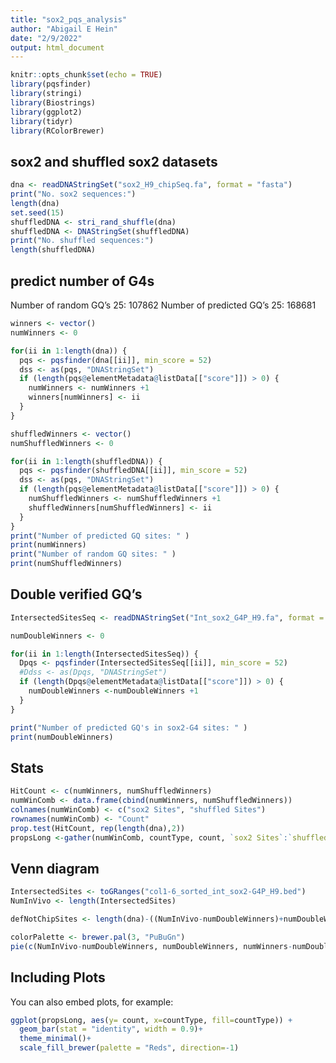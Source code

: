 ```yaml
---
title: "sox2_pqs_analysis"
author: "Abigail E Hein"
date: "2/9/2022"
output: html_document
---
```


```r
knitr::opts_chunk$set(echo = TRUE)
library(pqsfinder)
library(stringi)
library(Biostrings)
library(ggplot2)
library(tidyr)
library(RColorBrewer)
```



## sox2 and shuffled sox2 datasets


```r
dna <- readDNAStringSet("sox2_H9_chipSeq.fa", format = "fasta")
print("No. sox2 sequences:")
length(dna)
set.seed(15)
shuffledDNA <- stri_rand_shuffle(dna)
shuffledDNA <- DNAStringSet(shuffledDNA)
print("No. shuffled sequences:")
length(shuffledDNA)
```

## predict number of G4s
  Number of random GQ's 25: 107862
  Number of predicted GQ's 25: 168681
```r
winners <- vector()
numWinners <- 0

for(ii in 1:length(dna)) {
  pqs <- pqsfinder(dna[[ii]], min_score = 52)
  dss <- as(pqs, "DNAStringSet")
  if (length(pqs@elementMetadata@listData[["score"]]) > 0) {
    numWinners <- numWinners +1
    winners[numWinners] <- ii
  }
}

shuffledWinners <- vector()
numShuffledWinners <- 0

for(ii in 1:length(shuffledDNA)) {
  pqs <- pqsfinder(shuffledDNA[[ii]], min_score = 52)
  dss <- as(pqs, "DNAStringSet")
  if (length(pqs@elementMetadata@listData[["score"]]) > 0) {
    numShuffledWinners <- numShuffledWinners +1
    shuffledWinners[numShuffledWinners] <- ii
  }
}
print("Number of predicted GQ sites: " )
print(numWinners)
print("Number of random GQ sites: " )
print(numShuffledWinners)
```

## Double verified GQ's


```r
IntersectedSitesSeq <- readDNAStringSet("Int_sox2_G4P_H9.fa", format = "fasta")

numDoubleWinners <- 0

for(ii in 1:length(IntersectedSitesSeq)) {
  Dpqs <- pqsfinder(IntersectedSitesSeq[[ii]], min_score = 52)
  #Ddss <- as(Dpqs, "DNAStringSet")
  if (length(Dpqs@elementMetadata@listData[["score"]]) > 0) {
    numDoubleWinners <-numDoubleWinners +1
  }
}

print("Number of predicted GQ's in sox2-G4 sites: " )
print(numDoubleWinners)
```


## Stats

```r
HitCount <- c(numWinners, numShuffledWinners)
numWinComb <- data.frame(cbind(numWinners, numShuffledWinners))
colnames(numWinComb) <- c("sox2 Sites", "shuffled Sites")
rownames(numWinComb) <- "Count"
prop.test(HitCount, rep(length(dna),2))
propsLong <-gather(numWinComb, countType, count, `sox2 Sites`:`shuffled Sites`)
```

## Venn diagram

```r
IntersectedSites <- toGRanges("col1-6_sorted_int_sox2-G4P_H9.bed")
NumInVivo <- length(IntersectedSites)

defNotChipSites <- length(dna)-((NumInVivo-numDoubleWinners)+numDoubleWinners+ (numWinners-numDoubleWinners))

colorPalette <- brewer.pal(3, "PuBuGn")
pie(c(NumInVivo-numDoubleWinners, numDoubleWinners, numWinners-numDoubleWinners, defNotChipSites), labels = c("In Vivo G4 Sites", "In Vivo and In Silico G4 Sites", "In Silico G4 Sites", "No G4 Sites"), border = "white", col = c('#016c59','#1c9099','#67a9cf', '#bdc9e1'))
```



## Including Plots

You can also embed plots, for example:

```r
ggplot(propsLong, aes(y= count, x=countType, fill=countType)) + 
  geom_bar(stat = "identity", width = 0.9)+
  theme_minimal()+
  scale_fill_brewer(palette = "Reds", direction=-1)


```
